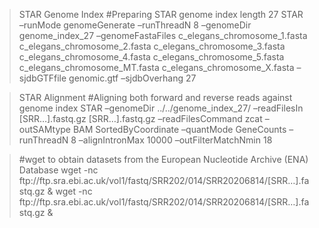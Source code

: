 > STAR Genome Index #Preparing STAR genome index length 27
STAR --runMode genomeGenerate --runThreadN 8 --genomeDir genome_index_27 --genomeFastaFiles c_elegans_chromosome_1.fasta c_elegans_chromosome_2.fasta c_elegans_chromosome_3.fasta c_elegans_chromosome_4.fasta c_elegans_chromosome_5.fasta c_elegans_chromosome_MT.fasta c_elegans_chromosome_X.fasta  --sjdbGTFfile  genomic.gtf --sjdbOverhang 27 

> STAR Alignment #Aligning both forward and reverse reads against genome index
STAR --genomeDir ../../genome_index_27/ --readFilesIn [SRR...].fastq.gz [SRR...].fastq.gz --readFilesCommand zcat --outSAMtype BAM SortedByCoordinate --quantMode GeneCounts --runThreadN 8 --alignIntronMax 10000 --outFilterMatchNmin 18

> #wget to obtain datasets from the European Nucleotide Archive (ENA) Database
wget -nc ftp://ftp.sra.ebi.ac.uk/vol1/fastq/SRR202/014/SRR20206814/[SRR...].fastq.gz &
wget -nc ftp://ftp.sra.ebi.ac.uk/vol1/fastq/SRR202/014/SRR20206814/[SRR...].fastq.gz &
